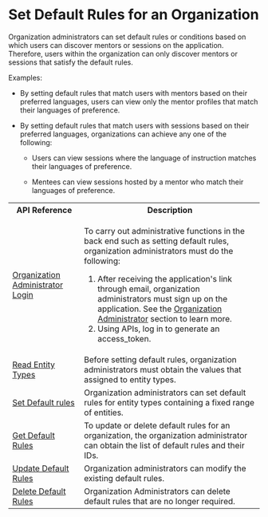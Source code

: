 

# Set Default Rules for an Organization

Organization administrators can set default rules or conditions based on which users can discover mentors or sessions on the application. Therefore, users within the organization can only discover mentors or sessions that satisfy the default rules.

Examples:

* By setting default rules that match users with mentors based on their preferred languages, users can view only the mentor profiles that match their languages of preference.

* By setting default rules that match users with sessions based on their preferred languages, organizations can achieve any one of the following:

    * Users can view sessions where the language of instruction matches their languages of preference.

    * Mentees can view sessions hosted by a mentor who match their languages of preference.

<table>
  <tr>
    <th>API Reference</th>
    <th>Description</th>
  </tr>
  <tr>
    <td><a href="https://dev.elevate-apis.shikshalokam.org/user/api-doc#tag/User-APIs/paths/~1user~1v1~1account~1login/post">Organization Administrator Login</a></td>
    <td><p>To carry out administrative functions in the back end such as setting default rules, organization administrators must do the following:</p>
    <ol><li>After receiving the application's link through email, organization administrators must sign up on the application. See the <a href="aboutorganizationadministrator">Organization Administrator</a> section to learn more.</li><li>Using APIs, log in to generate an access_token.</li></ol></td>
  </tr>
  <tr>
    <td><a href="https://dev.elevate-apis.shikshalokam.org/mentoring/api-doc#tag/Entity-Type/paths/~1mentoring~1v1~1entity-type~1read/get">Read Entity Types</a></td>
    <td>Before setting default rules, organization administrators must obtain the values that assigned to entity types.</td>
  </tr>
  <tr>
    <td><a href="https://dev.elevate-apis.shikshalokam.org/mentoring/api-doc#tag/Default-Rules/paths/~1mentoring~1v1~1default-rule~1create/post">Set Default rules</a></td>
    <td>Organization administrators can set default rules for entity types containing a fixed range of entities.</td>
  </tr>
  <tr>
    <td><a href="https://dev.elevate-apis.shikshalokam.org/mentoring/api-doc#tag/Default-Rules/paths/~1mentoring~1v1~1default-rule~1read/get">Get Default Rules</a></td>
    <td>To update or delete default rules for an organization, the organization administrator can obtain the list of default rules and their IDs.</td>
  </tr>
  <tr>
    <td><a href="https://dev.elevate-apis.shikshalokam.org/mentoring/api-doc#tag/Default-Rules/paths/~1mentoring~1v1~1default-rule~1update~1%7Bid%7D/patch">Update Default Rules</a></td>
    <td>Organization administrators can modify the existing default rules.</td>
  </tr>
    <tr>
    <td><a href="https://dev.elevate-apis.shikshalokam.org/mentoring/api-doc#tag/Default-Rules/paths/~1mentoring~1v1~1default-rule~1delete~1%7Bid%7D/delete">Delete Default Rules</a></td>
    <td>Organization Administrators can delete default rules that are no longer required.</td>
  </tr>
</table>